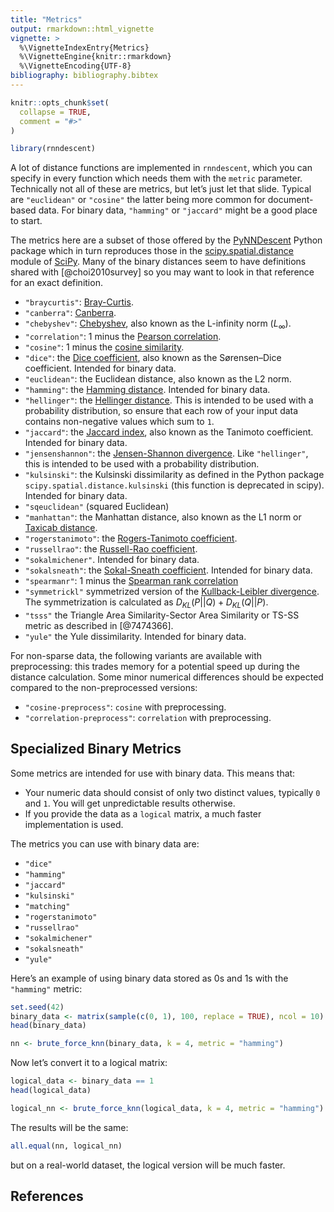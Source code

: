 ---
title: "Metrics"
output: rmarkdown::html_vignette
vignette: >
  %\VignetteIndexEntry{Metrics}
  %\VignetteEngine{knitr::rmarkdown}
  %\VignetteEncoding{UTF-8}
bibliography: bibliography.bibtex
---

```{r, include = FALSE}
knitr::opts_chunk$set(
  collapse = TRUE,
  comment = "#>"
)
```

```{r setup}
library(rnndescent)
```

A lot of distance functions are implemented in `rnndescent`, which you can
specify in every function which needs them with the `metric` parameter.
Technically not all of these are metrics, but let's just let that slide. Typical
are `"euclidean"` or `"cosine"` the latter being more common for document-based
data. For binary data, `"hamming"` or `"jaccard"` might be a good place to
start.

The metrics here are a subset of those offered by the
[PyNNDescent](https://github.com/lmcinnes/pynndescent/tree/master) Python
package which in turn reproduces those in the
[scipy.spatial.distance](https://docs.scipy.org/doc/scipy/reference/spatial.distance.html#module-scipy.spatial.distance)
module of [SciPy](https://scipy.org/). Many of the binary distances seem to have
definitions shared with [@choi2010survey] so you may want to look in that
reference for an exact definition.

* `"braycurtis"`: [Bray-Curtis](https://en.wikipedia.org/wiki/Bray%E2%80%93Curtis_dissimilarity).
* `"canberra"`: [Canberra](https://en.wikipedia.org/wiki/Canberra_distance).
* `"chebyshev"`: [Chebyshev](https://en.wikipedia.org/wiki/Chebyshev_distance),
also known as the L-infinity norm ($L_\infty$).
* `"correlation"`: 1 minus the [Pearson correlation](https://en.wikipedia.org/wiki/Pearson_correlation_coefficient).
* `"cosine"`: 1 minus the [cosine similarity](https://en.wikipedia.org/wiki/Cosine_similarity).
* `"dice"`: the [Dice coefficient](https://en.wikipedia.org/wiki/S%C3%B8rensen%E2%80%93Dice_coefficient),
also known as the Sørensen–Dice coefficient. Intended for binary data.
* `"euclidean"`: the Euclidean distance, also known as the L2 norm.
* `"hamming"`: the [Hamming distance](https://en.wikipedia.org/wiki/Hamming_distance). 
Intended for binary data.
* `"hellinger"`: the [Hellinger distance](https://en.wikipedia.org/wiki/Hellinger_distance).
This is intended to be used with a probability distribution, so ensure that each 
row of your input data contains non-negative values which sum to `1`.
* `"jaccard"`: the [Jaccard index](https://en.wikipedia.org/wiki/Jaccard_index),
also known as the Tanimoto coefficient. Intended for binary data.
* `"jensenshannon"`: the [Jensen-Shannon divergence](https://en.wikipedia.org/wiki/Jensen%E2%80%93Shannon_divergence). 
Like `"hellinger"`, this is intended to be used with a probability distribution.
* `"kulsinski"`: the Kulsinski dissimilarity as defined in the Python package `scipy.spatial.distance.kulsinski` (this function is deprecated in scipy).
Intended for binary data.
* `"sqeuclidean"` (squared Euclidean)
* `"manhattan"`: the Manhattan distance, also known as the L1 norm or [Taxicab distance](https://en.wikipedia.org/wiki/Taxicab_geometry).
* `"rogerstanimoto"`: the [Rogers-Tanimoto coefficient](https://en.wikipedia.org/wiki/Qualitative_variation#Rogers%E2%80%93Tanimoto_coefficient).
* `"russellrao"`: the [Russell-Rao coefficient](https://en.wikipedia.org/wiki/Qualitative_variation#Russel%E2%80%93Rao_coefficient).
* `"sokalmichener"`. Intended for binary data.
* `"sokalsneath"`: the [Sokal-Sneath coefficient](https://en.wikipedia.org/wiki/Qualitative_variation#Sokal%E2%80%93Sneath_coefficient).
Intended for binary data.
* `"spearmanr"`: 1 minus the [Spearman rank correlation](https://en.wikipedia.org/wiki/Spearman%27s_rank_correlation_coefficient)
* `"symmetrickl"` symmetrized version of the [Kullback-Leibler divergence](https://en.wikipedia.org/wiki/Kullback%E2%80%93Leibler_divergence).
The symmetrization is calculated as $D_{KL}(P||Q) + D_{KL}(Q||P)$.
* `"tsss"` the Triangle Area Similarity-Sector Area Similarity or TS-SS metric 
as described in [@7474366].
* `"yule"` the Yule dissimilarity. Intended for binary data.

For non-sparse data, the following variants are available with preprocessing:
this trades memory for a potential speed up during the distance calculation.
Some minor numerical differences should be expected compared to the
non-preprocessed versions:

* `"cosine-preprocess"`: `cosine` with preprocessing.
* `"correlation-preprocess"`: `correlation` with preprocessing.

## Specialized Binary Metrics

Some metrics are intended for use with binary data. This means that:

* Your numeric data should consist of only two distinct values, typically
`0` and `1`. You will get unpredictable results otherwise.
* If you provide the data as a `logical` matrix, a much faster implementation
is used.

The metrics you can use with binary data are:

* `"dice"`
* `"hamming"`
* `"jaccard"`
* `"kulsinski"`
* `"matching"`
* `"rogerstanimoto"`
* `"russellrao"`
* `"sokalmichener"`
* `"sokalsneath"`
* `"yule"`

Here's an example of using binary data stored as 0s and 1s with the `"hamming"`
metric:

```{r binary data}
set.seed(42)
binary_data <- matrix(sample(c(0, 1), 100, replace = TRUE), ncol = 10)
head(binary_data)
```

```{r hamming}
nn <- brute_force_knn(binary_data, k = 4, metric = "hamming")
```

Now let's convert it to a logical matrix:

```{r logical data}
logical_data <- binary_data == 1
head(logical_data)
```

```{r logical hamming}
logical_nn <- brute_force_knn(logical_data, k = 4, metric = "hamming")
```

The results will be the same:

```{r compare}
all.equal(nn, logical_nn)
```

but on a real-world dataset, the logical version will be much faster.

## References
